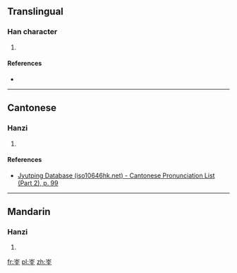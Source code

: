 ==Translingual==

===Han character===
{{Han char|rn=46|rad=山|as=06|sn=9|four=|canj=山人一土 (UOMG)|ids=⿱[[山]][[全]]}}

# {{defn|Han|sort=山06}}

====References====
* {{Han ref|kx=0310.260|dkj=08037|hdz=10770.200|uh=5CD1|ud=23761}}

----

==Cantonese==

===Hanzi===
{{yue-hanzi|jyut=[[cyun1]]|y=chyun1}}

# {{defn|lang=yue|sort=山06}}

====References====
* [http://www.iso10646hk.net/jp/document/download.jsp Jyutping Database (iso10646hk.net) - Cantonese Pronunciation List (Part 2), p. 99]

----

==Mandarin==

===Hanzi===
{{cmn-hanzi|pin=[[quān]] ([[quan1]])|wg=ch'üan<sup>1</sup>}}

# {{defn|lang=cmn|sort=山06}}

[[fr:峑]]
[[pl:峑]]
[[zh:峑]]